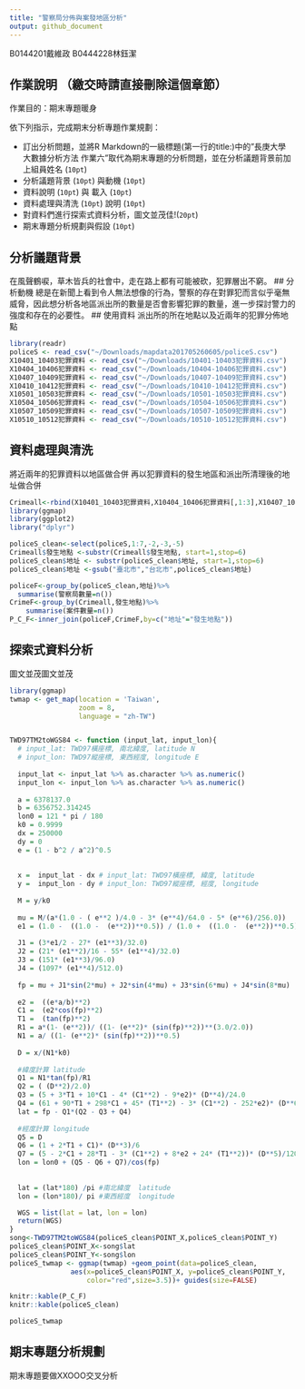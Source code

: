```yaml
---
title: "警察局分佈與案發地區分析"
output: github_document
---
```

B0144201戴維政
B0444228林鈺潔

## 作業說明 （繳交時請直接刪除這個章節）

作業目的：期末專題暖身

依下列指示，完成期末分析專題作業規劃：

- 訂出分析問題，並將R Markdown的一級標題(第一行的title:)中的"長庚大學 大數據分析方法 作業六"取代為期末專題的分析問題，並在分析議題背景前加上組員姓名 (`10pt`)
- 分析議題背景 (`10pt`) 與動機 (`10pt`)
- 資料說明 (`10pt`) 與 載入 (`10pt`)
- 資料處理與清洗 (`10pt`) 說明 (`10pt`)
- 對資料們進行探索式資料分析，圖文並茂佳!(`20pt`)
- 期末專題分析規劃與假設 (`10pt`)

## 分析議題背景
在風聲鶴唳，草木皆兵的社會中，走在路上都有可能被砍，犯罪層出不窮。
## 分析動機
總是在新聞上看到令人無法想像的行為，警察的存在對罪犯而言似乎毫無威脅，因此想分析各地區派出所的數量是否會影響犯罪的數量，進一步探討警力的強度和存在的必要性。
## 使用資料
派出所的所在地點以及近兩年的犯罪分佈地點

```r
library(readr)
policeS <- read_csv("~/Downloads/mapdata201705260605/policeS.csv")
X10401_10403犯罪資料 <- read_csv("~/Downloads/10401-10403犯罪資料.csv") 
X10404_10406犯罪資料 <- read_csv("~/Downloads/10404-10406犯罪資料.csv") 
X10407_10409犯罪資料 <- read_csv("~/Downloads/10407-10409犯罪資料.csv") 
X10410_10412犯罪資料 <- read_csv("~/Downloads/10410-10412犯罪資料.csv") 
X10501_10503犯罪資料 <- read_csv("~/Downloads/10501-10503犯罪資料.csv")
X10504_10506犯罪資料 <- read_csv("~/Downloads/10504-10506犯罪資料.csv")
X10507_10509犯罪資料 <- read_csv("~/Downloads/10507-10509犯罪資料.csv")
X10510_10512犯罪資料 <- read_csv("~/Downloads/10510-10512犯罪資料.csv")


```

## 資料處理與清洗
將近兩年的犯罪資料以地區做合併
再以犯罪資料的發生地區和派出所清理後的地址做合併
```r
Crimeall<-rbind(X10401_10403犯罪資料,X10404_10406犯罪資料[,1:3],X10407_10409犯罪資料[,1:3],X10410_10412犯罪資料[,1:3],X10501_10503犯罪資料[,1:3],X10504_10506犯罪資料[,1:3],X10507_10509犯罪資料[,1:3],X10510_10512犯罪資料[,1:3])
library(ggmap)
library(ggplot2)
library("dplyr")

policeS_clean<-select(policeS,1:7,-2,-3,-5)
Crimeall$發生地點 <-substr(Crimeall$發生地點, start=1,stop=6)
policeS_clean$地址 <- substr(policeS_clean$地址, start=1,stop=6)
policeS_clean$地址 <-gsub("臺北市","台北市",policeS_clean$地址)

policeF<-group_by(policeS_clean,地址)%>%
  summarise(警察局數量=n())
CrimeF<-group_by(Crimeall,發生地點)%>%
    summarise(案件數量=n())
P_C_F<-inner_join(policeF,CrimeF,by=c("地址"="發生地點"))


```

## 探索式資料分析
圖文並茂圖文並茂
```r
library(ggmap)
twmap <- get_map(location = 'Taiwan', 
                 zoom = 8,
                 language = "zh-TW")


TWD97TM2toWGS84 <- function (input_lat, input_lon){  
  # input_lat: TWD97橫座標, 南北緯度, latitude N
  # input_lon: TWD97縱座標, 東西經度, longitude E
  
  input_lat <- input_lat %>% as.character %>% as.numeric()
  input_lon <- input_lon %>% as.character %>% as.numeric()
  
  a = 6378137.0
  b = 6356752.314245
  lon0 = 121 * pi / 180
  k0 = 0.9999
  dx = 250000
  dy = 0
  e = (1 - b^2 / a^2)^0.5
  
  
  x =  input_lat - dx # input_lat: TWD97橫座標, 緯度, latitude
  y =  input_lon - dy # input_lon: TWD97縱座標, 經度, longitude
  
  M = y/k0
  
  mu = M/(a*(1.0 - ( e**2 )/4.0 - 3* (e**4)/64.0 - 5* (e**6)/256.0))
  e1 = (1.0 -  ((1.0 -  (e**2))**0.5)) / (1.0 +  ((1.0 -  (e**2))**0.5))
  
  J1 = (3*e1/2 - 27* (e1**3)/32.0)
  J2 = (21* (e1**2)/16 - 55* (e1**4)/32.0)
  J3 = (151* (e1**3)/96.0)
  J4 = (1097* (e1**4)/512.0)
  
  fp = mu + J1*sin(2*mu) + J2*sin(4*mu) + J3*sin(6*mu) + J4*sin(8*mu)
  
  e2 =  ((e*a/b)**2)
  C1 =  (e2*cos(fp)**2)
  T1 =  (tan(fp)**2)
  R1 = a*(1- (e**2))/ ((1- (e**2)* (sin(fp)**2))**(3.0/2.0))
  N1 = a/ ((1- (e**2)* (sin(fp)**2))**0.5)
  
  D = x/(N1*k0)
  
  #緯度計算 latitude
  Q1 = N1*tan(fp)/R1
  Q2 = ( (D**2)/2.0)
  Q3 = (5 + 3*T1 + 10*C1 - 4* (C1**2) - 9*e2)* (D**4)/24.0
  Q4 = (61 + 90*T1 + 298*C1 + 45* (T1**2) - 3* (C1**2) - 252*e2)* (D**6)/720.0
  lat = fp - Q1*(Q2 - Q3 + Q4)
  
  #經度計算 longitude
  Q5 = D
  Q6 = (1 + 2*T1 + C1)* (D**3)/6
  Q7 = (5 - 2*C1 + 28*T1 - 3* (C1**2) + 8*e2 + 24* (T1**2))* (D**5)/120.0
  lon = lon0 + (Q5 - Q6 + Q7)/cos(fp)
  
  
  lat = (lat*180) /pi #南北緯度  latitude 
  lon = (lon*180)/ pi #東西經度  longitude

  WGS = list(lat = lat, lon = lon)
  return(WGS)
}
song<-TWD97TM2toWGS84(policeS_clean$POINT_X,policeS_clean$POINT_Y)
policeS_clean$POINT_X<-song$lat
policeS_clean$POINT_Y<-song$lon
policeS_twmap <- ggmap(twmap) +geom_point(data=policeS_clean, 
               aes(x=policeS_clean$POINT_X, y=policeS_clean$POINT_Y,
                   color="red",size=3.5))+ guides(size=FALSE)

knitr::kable(P_C_F)
knitr::kable(policeS_clean)

policeS_twmap
```

## 期末專題分析規劃
期末專題要做XXOOO交叉分析
